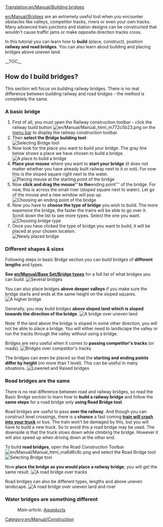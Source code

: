[[Translation:en/Manual/Building bridges]]
{{nl/Vertaling|en/Manual/Building bridges|0}}
{{nl/Manual/Tutorial/Tutorial}}

[[en/Manual/Bridges]] are an extremely useful tool when you encounter obstacles like valleys, competitor tracks, rivers or even your own tracks. Many advanced train junctions and station designs can be constructed that wouldn't cause traffic jams or make opposite direction tracks cross.

<!-- search engine help -->
In this tutorial you can learn how to '''build''' (place, construct), position '''railway and road bridges'''. You can also learn about building and placing bridges above uneven land.

__TOC__
== How do I build bridges? ==
This section will focus on building railway bridges. There is no real difference between building railway and road bridges - the method is completely the same.

=== A basic bridge ===
# First of all, you must open the Railway construction toolbar - click the railway build button [[File:en/Manual/Manual html m772c5b23.png]] on the [[en/Manual/Game interface#the-menu-bar|menu bar]] to display the railway construction toolbar.
# Then '''select the Bridge building tool''':<br/>[[File:en/Manual/BridgeTut1.png|none|frame|Selecting Bridge tool]]
# Now look for the place you want to build your bridge. The gray line below shows a place we have chosen to build a bridge.<br/>[[File:en/Manual/BridgeTut2.png|none|frame|A place to build a bridge]]
# '''Place your mouse''' where you want to '''start your bridge''' (it does not matter whether you have already built railway next to it or not). For now this is the sloped square right next to the water.<br/>[[File:en/Manual/BridgeTut3.png|none|frame|Placing mouse at the starting point of the bridge]]
# Now '''click and drag the mouse'' to the '''ending point''' of the bridge. For now, this is across the small river (sloped square next to water). Let go of the mouse and a new window will pop up.<br/>[[File:en/Manual/BridgeTut4.png|none|frame|Choosing an ending point of the bridge ]]
# Now you have to '''choose the type of bridge''' you wish to build. The more expensive the bridge, the faster the trains will be able to go over it. Scroll down the list to see more types. Select the one you want.<br/>[[File:en/Manual/BridgeTut5.png|none|frame|Choosing bridge type]]
# Once you have clicked the type of bridge you want to build, it will be placed at your chosen location.<br/>[[File:en/Manual/BridgeTut6.png|none|frame|Newly placed bridge]]

=== Different shapes & sizes ===
Following steps in basic Bridge section you can build bridges of '''different lengths''' and types.

'''See [[en/Manual/Base Set/Bridge types]]''' for a full list of what bridges you can build.
[[File:en/Manual/BridgeTut7.png|none|frame|Several bridges]]

You can also place bridges '''above deeper valleys''' if you make sure the bridge starts and ends at the same height on the sloped squares.
[[File:en/Manual/BridgeTut8.png|none|frame|A higher bridge]]

Generally, you may build bridges '''above sloped land which is sloped towards the direction of the bridge'''.
[[File:en/Manual/BridgeTut11.png|none|frame|A bridge over uneven land]]

Note: If the land above the bridge is sloped in some other direction, you will not be able to place a bridge. You will either need to landscape the valley or run the tracks through the valley without using a bridge.

Bridges are very useful when it comes to '''passing competitor's tracks''' (or roads).
[[File:en/Manual/BridgeTut10.png|none|frame|Bridges over competitor's tracks]]

The bridges can even be placed so that the '''starting and ending points differ by height''' (no more than 1 level). This can be useful in many situations.
[[File:en/Manual/BridgeTut9.png|none|frame|Lowered and Raised bridges]]

=== Road bridges are the same ===
There is no real difference between road and railway bridges, so read the Basic Bridge section to learn how to '''build a railway bridge''' and follow the '''same steps''' for a road bridge only '''using Road Bridge tool'''.

Road bridges are useful to pass '''over the railway'''. And though you can construct level crossings, there is a '''chance''' a fast coming '''[[en/Manual/Trains#accidents|train will crash into your truck]]''' or bus. The train won't be damaged by this, but you will have to build a new truck. So to avoid this a road bridge may be used. The downside is that the truck slows down while climbing the bridge. However it will also speed up when driving down at the other end.

To build '''road bridges''', open the Road Construction Toolbar [[File:en/Manual/Manual html ma6d6c8c.png]] and select the Road Bridge tool:
[[File:en/Manual/BridgeTut14.png|none|frame|Selecting Bridge tool]]

Now '''place the bridge as you would place a railway bridge''', you will get the same result.
[[File:en/Manual/BridgeTut12.png|none|frame|A road bridge over tracks]]

Road bridges can also be different types, lengths and above uneven landscape.
[[File:en/Manual/BridgeTut13.png|none|frame|A road bridge over uneven land and river]]

=== Water bridges are something different ===
:''Main article:'' [[en/Manual/Building canals#aqueducts|Aqueducts]]

[[Category:en/Manual/Construction]]